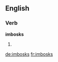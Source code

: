 ==English==

===Verb===
'''imbosks'''

# {{en-third-person singular of|imbosk}}

[[de:imbosks]]
[[fr:imbosks]]